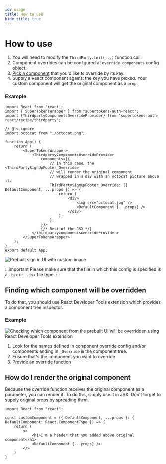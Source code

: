 ```yaml
---
id: usage
title: How to use
hide_title: true
---
```




# How to use

1. You will need to modify the `ThirdParty.init(...)` function call.
2. Component overrides can be configured at `override.components` config object.
3. [Pick a component](#finding-which-component-will-be-overridden) that you'd like to override by its key.
4. Supply a React component against the key you have picked. Your custom component will get the original component as a `prop`.

### Example
<FrontendSDKTabs>
<TabItem value="reactjs">

```tsx
import React from 'react';
import { SuperTokensWrapper } from "supertokens-auth-react";
import {ThirdpartyComponentsOverrideProvider} from "supertokens-auth-react/recipe/thirdparty";

// @ts-ignore
import octocat from "./octocat.png";

function App() {
    return (
        <SuperTokensWrapper>
            <ThirdpartyComponentsOverrideProvider
                components={{
                    // In this case, the <ThirdPartySignUpFooter_Override> 
                    // will render the original component
                    // wrapped in a div with an octocat picture above it.
                    ThirdPartySignUpFooter_Override: ({ DefaultComponent, ...props }) => {
                        return (
                            <div>
                                <img src="octocat.jpg" />
                                <DefaultComponent {...props} />
                            </div>
                        );
                    },
                }}>
                {/* Rest of the JSX */}
            </ThirdpartyComponentsOverrideProvider>
        </SuperTokensWrapper>
    );
}
export default App;
```

<img alt="Prebuilt sign in UI with custom image" src="/img/thirdparty/react-override-octocat.png" />

:::important
Please make sure that the file in which this config is specified is a `.tsx` or ` .jsx` file type.
:::

</TabItem>
</FrontendSDKTabs>

## Finding which component will be overridden
To do that, you should use React Developer Tools extension which provides a component tree inspector.

### Example
<img alt="Checking which component from the prebuilt UI will be overridden using React Developer Tools extension" src="/img/thirdparty/override/find-component.png" />

1. Look for the names defined in component override config and/or components ending in `_Override` in the component tree.
2. Ensure that's the component you want to override
3. Provide an override function

## How do I render the original component
Because the override function receives the original component as a parameter,
you can render it. To do this, simply use it in JSX. Don't forget to supply original props
by spreading them.

```tsx
import React from "react";

const customComponent = ({ DefaultComponent, ...props }: { DefaultComponent: React.ComponentType }) => {
    return (
        <>
            <h1>I'm a header that you added above original component</h1>
            <DefaultComponent {...props} />
        </>
    )
}
```
